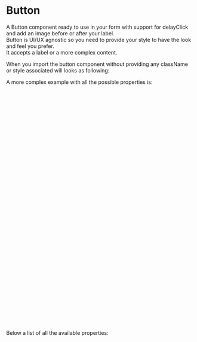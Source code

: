 
<Meta title="DCXLibrary/Form/Button/Documentation" />

# Button

A Button component ready to use in your form with support for delayClick and add an image before or after your label.  
Button is UI/UX agnostic so you need to provide your style to have the look and feel you prefer.  
It accepts a label or a more complex content.

When you import the button component without providing any className or style associated will looks as following:

<Canvas of={ButtonStories.Unstyled} />

A more complex example with all the possible properties is:

```js
<Button
  label="Start Now"
  onClick={buttonHandler}
  disableClickForMs={2000}
  disable={true}
  isLoading={true}
  loadingLabel="loading..."
  customLoadingPreImage={<span>spinner</span>}
  customLoadingPostImage={<span>spinner</span>}
  customPostfixImg={
    <svg
      xmlns="http://www.w3.org/2000/svg"
      width="17.5"
      height="19"
      viewBox="0 0 33 40"
      aria-hidden="true"
      focusable="false"
    >
      <path fill="currentColor" d="M0 0h13l20 20-20 20H0l20-20z"></path>
    </svg>
  }
  customPrefixImg={
    <svg
      xmlns="http://www.w3.org/2000/svg"
      width="17.5"
      height="19"
      viewBox="0 0 33 40"
      aria-hidden="true"
      focusable="false"
    >
      <path fill="currentColor" d="M0 0h13l20 20-20 20H0l20-20z"></path>
    </svg>
  }
  formAction="https://www.capgemini.com/gb-en/"
  name="submit"
  value="value"
  className="class"
  variant="primary"
>
<!-- if you use label you can't pass this extra content-->
<strong>Value</strong>
</>
```

Below a list of all the available properties:

<ArgTypes of={ButtonStories} />
